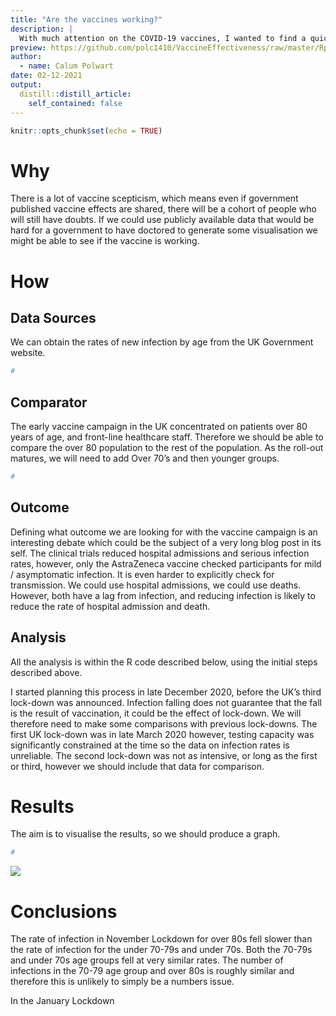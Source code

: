 ```yaml
---
title: "Are the vaccines working?"
description: |
  With much attention on the COVID-19 vaccines, I wanted to find a quick and easy way to use publically available data to see if they were working...
preview: https://github.com/polc1410/VaccineEffectiveness/raw/master/Rplot.png
author:
  - name: Calum Polwart
date: 02-12-2021
output:
  distill::distill_article:
    self_contained: false
---
```


```r
knitr::opts_chunk$set(echo = TRUE)
```

# Why

There is a lot of vaccine scepticism, which means even if government published vaccine effects are shared, there will be a cohort of people who will still have doubts. If we could use publicly available data that would be hard for a government to have doctored to generate some visualisation we might be able to see if the vaccine is working.

# How

## Data Sources

We can obtain the rates of new infection by age from the UK Government website.

```r
#
```

## Comparator

The early vaccine campaign in the UK concentrated on patients over 80 years of age, and front-line healthcare staff. Therefore we should be able to compare the over 80 population to the rest of the population. As the roll-out matures, we will need to add Over 70's and then younger groups.

```r
#

```

## Outcome

Defining what outcome we are looking for with the vaccine campaign is an interesting debate which could be the subject of a very long blog post in its self. The clinical trials reduced hospital admissions and serious infection rates, however, only the AstraZeneca vaccine checked participants for mild / asymptomatic infection. It is even harder to explicitly check for transmission. We could use hospital admissions, we could use deaths. However, both have a lag from infection, and reducing infection is likely to reduce the rate of hospital admission and death.

## Analysis

All the analysis is within the R code described below, using the initial steps described above.

I started planning this process in late December 2020, before the UK's third lock-down was announced. Infection falling does not guarantee that the fall is the result of vaccination, it could be the effect of lock-down. We will therefore need to make some comparisons with previous lock-downs. The first UK lock-down was in late March 2020 however, testing capacity was significantly constrained at the time so the data on infection rates is unreliable. The second lock-down was not as intensive, or long as the first or third, however we should include that data for comparison.

# Results

The aim is to visualise the results, so we should produce a graph.

```r
#

```

![](https://github.com/polc1410/VaccineEffectiveness/raw/master/Rplot.png)

# Conclusions

The rate of infection in November Lockdown for over 80s fell slower than the rate of infection for the under 70-79s and under 70s. Both the 70-79s and under 70s age groups fell at very similar rates. The number of infections in the 70-79 age group and over 80s is roughly similar and therefore this is unlikely to simply be a numbers issue.

In the January Lockdown
